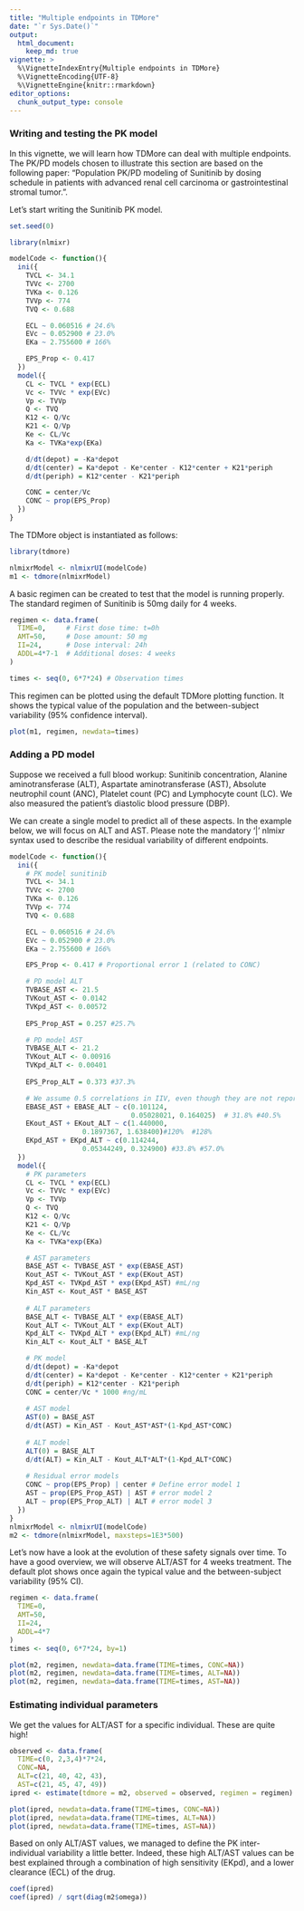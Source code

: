 ```yaml
---
title: "Multiple endpoints in TDMore"
date: "`r Sys.Date()`"
output:
  html_document:
    keep_md: true
vignette: >
  %\VignetteIndexEntry{Multiple endpoints in TDMore}
  %\VignetteEncoding{UTF-8}
  %\VignetteEngine{knitr::rmarkdown}
editor_options: 
  chunk_output_type: console
---
```

### Writing and testing the PK model {-}

In this vignette, we will learn how TDMore can deal with multiple endpoints. The PK/PD models chosen to illustrate this section are based on the following paper: "Population PK/PD modeling of Sunitinib by dosing schedule in patients with advanced renal cell carcinoma or gastrointestinal stromal tumor.". 

Let's start writing the Sunitinib PK model.  
  
```r
set.seed(0) 
```

```r
library(nlmixr)

modelCode <- function(){
  ini({
    TVCL <- 34.1
    TVVc <- 2700
    TVKa <- 0.126
    TVVp <- 774
    TVQ <- 0.688

    ECL ~ 0.060516 # 24.6%
    EVc ~ 0.052900 # 23.0%
    EKa ~ 2.755600 # 166%

    EPS_Prop <- 0.417
  })
  model({
    CL <- TVCL * exp(ECL)
    Vc <- TVVc * exp(EVc)
    Vp <- TVVp
    Q <- TVQ
    K12 <- Q/Vc
    K21 <- Q/Vp
    Ke <- CL/Vc
    Ka <- TVKa*exp(EKa)

    d/dt(depot) = -Ka*depot
    d/dt(center) = Ka*depot - Ke*center - K12*center + K21*periph
    d/dt(periph) = K12*center - K21*periph

    CONC = center/Vc
    CONC ~ prop(EPS_Prop)
  })
}

```

The TDMore object is instantiated as follows:

```r
library(tdmore)

nlmixrModel <- nlmixrUI(modelCode)
m1 <- tdmore(nlmixrModel)
```

A basic regimen can be created to test that the model is running properly. The standard regimen of Sunitinib is 50mg daily for 4 weeks.

```r
regimen <- data.frame(
  TIME=0,     # First dose time: t=0h
  AMT=50,     # Dose amount: 50 mg
  II=24,      # Dose interval: 24h
  ADDL=4*7-1  # Additional doses: 4 weeks
)

times <- seq(0, 6*7*24) # Observation times
```

This regimen can be plotted using the default TDMore plotting function. It shows the typical value of the population and the between-subject variability (95% confidence interval).

```r
plot(m1, regimen, newdata=times)
```

### Adding a PD model {-}

Suppose we received a full blood workup: Sunitinib concentration, Alanine aminotransferase (ALT), Aspartate aminotransferase (AST), Absolute neutrophil count (ANC), Platelet count (PC) and Lymphocyte count (LC). We also measured the patient's diastolic blood pressure (DBP).

We can create a single model to predict all of these aspects. In the example below, we will focus on ALT and AST. Please note the mandatory '|' nlmixr syntax used to describe the residual variability of different endpoints.

```r
modelCode <- function(){
  ini({
    # PK model sunitinib
    TVCL <- 34.1
    TVVc <- 2700
    TVKa <- 0.126
    TVVp <- 774
    TVQ <- 0.688

    ECL ~ 0.060516 # 24.6%
    EVc ~ 0.052900 # 23.0%
    EKa ~ 2.755600 # 166%

    EPS_Prop <- 0.417 # Proportional error 1 (related to CONC)

    # PD model ALT
    TVBASE_AST <- 21.5
    TVKout_AST <- 0.0142
    TVKpd_AST <- 0.00572
    
    EPS_Prop_AST = 0.257 #25.7%

    # PD model AST
    TVBASE_ALT <- 21.2
    TVKout_ALT <- 0.00916
    TVKpd_ALT <- 0.00401
    
    EPS_Prop_ALT = 0.373 #37.3%

    # We assume 0.5 correlations in IIV, even though they are not reported in the original paper    
    EBASE_AST + EBASE_ALT ~ c(0.101124,
                              0.05028021, 0.164025)  # 31.8% #40.5%
    EKout_AST + EKout_ALT ~ c(1.440000,
                  0.1897367, 1.638400)#120%  #128%
    EKpd_AST + EKpd_ALT ~ c(0.114244,
                  0.05344249, 0.324900) #33.8% #57.0%
  })
  model({
    # PK parameters
    CL <- TVCL * exp(ECL)
    Vc <- TVVc * exp(EVc)
    Vp <- TVVp
    Q <- TVQ
    K12 <- Q/Vc
    K21 <- Q/Vp
    Ke <- CL/Vc
    Ka <- TVKa*exp(EKa)

    # AST parameters    
    BASE_AST <- TVBASE_AST * exp(EBASE_AST)
    Kout_AST <- TVKout_AST * exp(EKout_AST)
    Kpd_AST <- TVKpd_AST * exp(EKpd_AST) #mL/ng
    Kin_AST <- Kout_AST * BASE_AST
    
    # ALT parameters
    BASE_ALT <- TVBASE_ALT * exp(EBASE_ALT)
    Kout_ALT <- TVKout_ALT * exp(EKout_ALT)
    Kpd_ALT <- TVKpd_ALT * exp(EKpd_ALT) #mL/ng
    Kin_ALT <- Kout_ALT * BASE_ALT

    # PK model
    d/dt(depot) = -Ka*depot
    d/dt(center) = Ka*depot - Ke*center - K12*center + K21*periph
    d/dt(periph) = K12*center - K21*periph
    CONC = center/Vc * 1000 #ng/mL
        
    # AST model
    AST(0) = BASE_AST
    d/dt(AST) = Kin_AST - Kout_AST*AST*(1-Kpd_AST*CONC)
    
    # ALT model
    ALT(0) = BASE_ALT
    d/dt(ALT) = Kin_ALT - Kout_ALT*ALT*(1-Kpd_ALT*CONC)
    
    # Residual error models
    CONC ~ prop(EPS_Prop) | center # Define error model 1
    AST ~ prop(EPS_Prop_AST) | AST # error model 2
    ALT ~ prop(EPS_Prop_ALT) | ALT # error model 3
  })
}
nlmixrModel <- nlmixrUI(modelCode)
m2 <- tdmore(nlmixrModel, maxsteps=1E3*500)
```

Let's now have a look at the evolution of these safety signals over time. To have a good overview, we will observe ALT/AST for 4 weeks treatment. The default plot shows once again the typical value and the between-subject variability (95% CI).

```r
regimen <- data.frame(
  TIME=0,
  AMT=50,
  II=24,
  ADDL=4*7
)
times <- seq(0, 6*7*24, by=1)

plot(m2, regimen, newdata=data.frame(TIME=times, CONC=NA))
plot(m2, regimen, newdata=data.frame(TIME=times, ALT=NA))
plot(m2, regimen, newdata=data.frame(TIME=times, AST=NA))
```

### Estimating individual parameters {-}
We get the values for ALT/AST for a specific individual. These are quite high!

```r
observed <- data.frame(
  TIME=c(0, 2,3,4)*7*24, 
  CONC=NA,
  ALT=c(21, 40, 42, 43),
  AST=c(21, 45, 47, 49))
ipred <- estimate(tdmore = m2, observed = observed, regimen = regimen)

plot(ipred, newdata=data.frame(TIME=times, CONC=NA))
plot(ipred, newdata=data.frame(TIME=times, ALT=NA))
plot(ipred, newdata=data.frame(TIME=times, AST=NA))
```

Based on only ALT/AST values, we managed to define the PK inter-individual variability a little better. Indeed, these high ALT/AST values can be best explained through a combination of high sensitivity (EKpd), and a lower clearance (ECL) of the drug.
```r
coef(ipred)
coef(ipred) / sqrt(diag(m2$omega))
```

